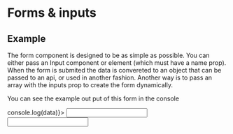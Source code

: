 
# Forms & inputs

## Example

The form component is designed to be as simple as possible. You can either pass an Input component or element (which must have a name prop). 
When the form is submited the data is convereted to an object that can be passed to an api, or used in another fashion. Another way is to 
pass an array with the inputs prop to create the form dynamically.

You can see the example out put of this form in the console

<Form onSubmit={(data) => console.log(data)}>
    <Input name="first_name" label="First Name" required/>
    <Input name="last_name" label="Last Name" required />
</Form>

